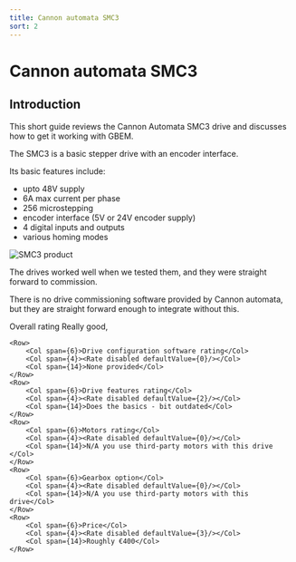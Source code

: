 ```yaml
---
title: Cannon automata SMC3
sort: 2
---
```




# Cannon automata SMC3

## Introduction

This short guide reviews the Cannon Automata SMC3 drive and discusses how to get it working with GBEM. 

The SMC3 is a basic stepper drive with an encoder interface.

Its basic features include:
* upto 48V supply
* 6A max current per phase
* 256 microstepping
* encoder interface (5V or 24V encoder supply)
* 4 digital inputs and outputs
* various homing modes


<Image meta={smc3_product_shot} alt="SMC3 product" />

The drives worked well when we tested them, and they were straight forward to commission.

There is no drive commissioning software provided by Cannon automata, but they are straight forward enough to integrate without this.




<div style={{margin:"20px"}}>
    <Row>
        <Col span={6}>Overall rating</Col>
        <Col span={4}><Rate disabled defaultValue={4}/></Col>
        <Col span={14}>Really good, </Col>
    </Row>

    <Row>
        <Col span={6}>Drive configuration software rating</Col>
        <Col span={4}><Rate disabled defaultValue={0}/></Col>
        <Col span={14}>None provided</Col>
    </Row>
    <Row>
        <Col span={6}>Drive features rating</Col>
        <Col span={4}><Rate disabled defaultValue={2}/></Col>
        <Col span={14}>Does the basics - bit outdated</Col>
    </Row>
    <Row>
        <Col span={6}>Motors rating</Col>
        <Col span={4}><Rate disabled defaultValue={0}/></Col>
        <Col span={14}>N/A you use third-party motors with this drive </Col>
    </Row>
    <Row>
        <Col span={6}>Gearbox option</Col>
        <Col span={4}><Rate disabled defaultValue={0}/></Col>
        <Col span={14}>N/A you use third-party motors with this drive</Col>
    </Row>
    <Row>
        <Col span={6}>Price</Col>
        <Col span={4}><Rate disabled defaultValue={3}/></Col>
        <Col span={14}>Roughly €400</Col>
    </Row>
</div>
